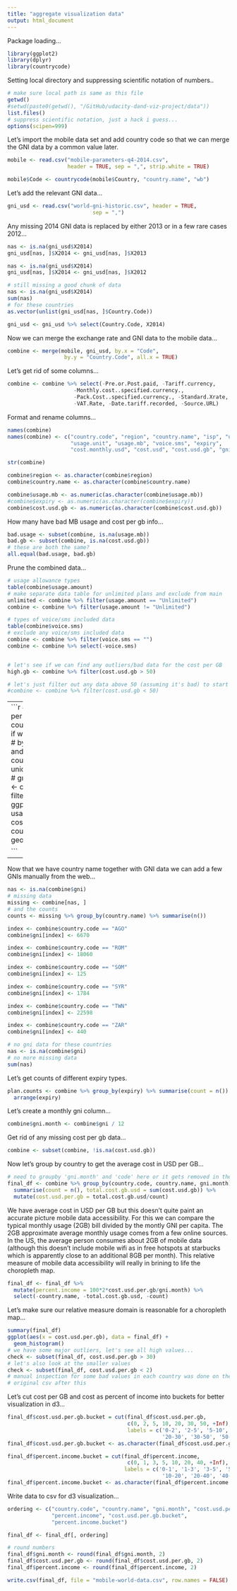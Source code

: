 ```yaml
---
title: "aggregate visualization data"
output: html_document
---
```




Package loading...
```r
library(ggplot2)
library(dplyr)
library(countrycode)
```


Setting local directory and suppressing scientific notation of numbers..
```r
# make sure local path is same as this file
getwd()
#setwd(paste0(getwd(), "/GitHub/udacity-dand-viz-project/data"))
list.files()
# suppress scientific notation, just a hack i guess...
options(scipen=999)
```


Let's import the mobile data set and add country code so that we can merge the GNI data by a common value later.
```r
mobile <- read.csv("mobile-parameters-q4-2014.csv",
                   header = TRUE, sep = ",", strip.white = TRUE)

mobile$Code <- countrycode(mobile$Country, "country.name", "wb")
```


Let's add the relevant GNI data...
```r
gni_usd <- read.csv("world-gni-historic.csv", header = TRUE,
                           sep = ",")
```


Any missing 2014 GNI data is replaced by either 2013 or in a few rare cases 2012...
```r
nas <- is.na(gni_usd$X2014)
gni_usd[nas, ]$X2014 <- gni_usd[nas, ]$X2013

nas <- is.na(gni_usd$X2014)
gni_usd[nas, ]$X2014 <- gni_usd[nas, ]$X2012

# still missing a good chunk of data
nas <- is.na(gni_usd$X2014)
sum(nas)
# for these countries
as.vector(unlist(gni_usd[nas, ]$Country.Code))

gni_usd <- gni_usd %>% select(Country.Code, X2014)
```


Now we can merge the exchange rate and GNI data to the mobile data...
```r
combine <- merge(mobile, gni_usd, by.x = "Code",
                  by.y = "Country.Code", all.x = TRUE)
```


Let's get rid of some columns...
```r
combine <- combine %>% select(-Pre.or.Post.paid, -Tariff.currency,
                     -Monthly.cost..specified.currency.,
                     -Pack.Cost..specified.currency., -Standard.Xrate,
                     -VAT.Rate, -Date.tariff.recorded, -Source.URL)
```


Format and rename columns...
```r
names(combine)
names(combine) <- c("country.code", "region", "country.name", "isp", "usage.amount",
                    "usage.unit", "usage.mb", "voice.sms", "expiry",
                    "cost.monthly.usd", "cost.usd", "cost.usd.gb", "gni")

str(combine)

combine$region <- as.character(combine$region)
combine$country.name <- as.character(combine$country.name)

combine$usage.mb <- as.numeric(as.character(combine$usage.mb))
#combine$expiry <- as.numeric(as.character(combine$expiry))
combine$cost.usd.gb <- as.numeric(as.character(combine$cost.usd.gb))
```


How many have bad MB usage and cost per gb info...
```r
bad.usage <- subset(combine, is.na(usage.mb))
bad.gb <- subset(combine, is.na(cost.usd.gb))
# these are both the same?
all.equal(bad.usage, bad.gb)
```


Prune the combined data...
```r
# usage allowance types
table(combine$usage.amount)
# make separate data table for unlimited plans and exclude from main
unlimited <- combine %>% filter(usage.amount == "Unlimited")
combine <- combine %>% filter(usage.amount != "Unlimited")

# types of voice/sms included data
table(combine$voice.sms)
# exclude any voice/sms included data
combine <- combine %>% filter(voice.sms == "")
combine <- combine %>% select(-voice.sms)


# let's see if we can find any outliers/bad data for the cost per GB
high.gb <- combine %>% filter(cost.usd.gb > 50)

# let's just filter out any data above 50 (assuming it's bad) to start and go from there...
#combine <- combine %>% filter(cost.usd.gb < 50)
```





----
```r
# let's look at cost per gb for each country (code) to see if we can spot outliers
# by using usage in MB and cost per GB in USD
countrys <- unique(combine$code)
# graphically
country <- combine %>% filter(code == 'AFG')
ggplot(aes(x = usage.mb, y = cost.usd.gb), data = country) +
  geom_point()

```
----





Now that we have country name together with GNI data we can add a few GNIs manually from the web...
```r
nas <- is.na(combine$gni)
# missing data
missing <- combine[nas, ]
# and the counts
counts <- missing %>% group_by(country.name) %>% summarise(n())

index <- combine$country.code == "AGO"
combine$gni[index] <- 6670

index <- combine$country.code == "ROM"
combine$gni[index] <- 18060

index <- combine$country.code == "SOM"
combine$gni[index] <- 125

index <- combine$country.code == "SYR"
combine$gni[index] <- 1784

index <- combine$country.code == "TWN"
combine$gni[index] <- 22598

index <- combine$country.code == "ZAR"
combine$gni[index] <- 440

# no gni data for these countries
nas <- is.na(combine$gni)
# no more missing data
sum(nas)
```


Let's get counts of different expiry types. 
```r
plan.counts <- combine %>% group_by(expiry) %>% summarise(count = n()) %>%
  arrange(expiry)
```


Let's create a monthly gni column...
```r
combine$gni.month <- combine$gni / 12
```


Get rid of any missing cost per gb data...
```r
combine <- subset(combine, !is.na(cost.usd.gb))
```


Now let's group by country to get the average cost in USD per GB...
```r
# need to groupby 'gni.month' and 'code' here or it gets removed in the chain
final_df <- combine %>% group_by(country.code, country.name, gni.month) %>%
  summarise(count = n(), total.cost.gb.usd = sum(cost.usd.gb)) %>%
  mutate(cost.usd.per.gb = total.cost.gb.usd/count)
```


We have average cost in USD per GB but this doesn't quite paint an accurate picture mobile data accessibility.  For this we can compare the typical monthly usage (2GB) bill divided by the montly GNI per capita.  The 2GB approximate average monthly usage comes from a few online sources.  In the US, the average person consumes about 2GB of mobile data (although this doesn't include mobile wifi as in free hotspots at starbucks which is apparently close to an additional 8GB per month). This relative measure of mobile data accessibility will really in brining to life the choropleth map.
```r
final_df <- final_df %>%
  mutate(percent.income = 100*2*cost.usd.per.gb/gni.month) %>%
  select(-country.name, -total.cost.gb.usd, -count)
```


Let's make sure our relative measure domain is reasonable for a choropleth map...
```r
summary(final_df)
ggplot(aes(x = cost.usd.per.gb), data = final_df) +
  geom_histogram()
# we have some major outliers, let's see all high values...
check <- subset(final_df, cost.usd.per.gb > 30)
# let's also look at the smaller values
check <- subset(final_df, cost.usd.per.gb < 2)
# manual inspection for some bad values in each country was done on the
# original csv after this
```


Let's cut cost per GB and cost as percent of income into buckets for better visualization in d3...
```r
final_df$cost.usd.per.gb.bucket = cut(final_df$cost.usd.per.gb,
                                      c(0, 2, 5, 10, 20, 30, 50, +Inf),
                                      labels = c('0-2', '2-5', '5-10', '10-20',
                                                 '20-30', '30-50', '50-'))
final_df$cost.usd.per.gb.bucket <- as.character(final_df$cost.usd.per.gb.bucket)

final_df$percent.income.bucket = cut(final_df$percent.income,
                                      c(0, 1, 3, 5, 10, 20, 40, +Inf),
                                     labels = c('0-1', '1-3', '3-5', '5-10',
                                                 '10-20', '20-40', '40-'))
final_df$percent.income.bucket <- as.character(final_df$percent.income.bucket)
```




Write data to csv for d3 visualization...
```r
ordering <- c("country.code", "country.name", "gni.month", "cost.usd.per.gb",
              "percent.income", "cost.usd.per.gb.bucket",
              "percent.income.bucket")

final_df <- final_df[, ordering]

# round numbers
final_df$gni.month <- round(final_df$gni.month, 2)
final_df$cost.usd.per.gb <- round(final_df$cost.usd.per.gb, 2)
final_df$percent.income <- round(final_df$percent.income, 2)

write.csv(final_df, file = "mobile-world-data.csv", row.names = FALSE)
```
